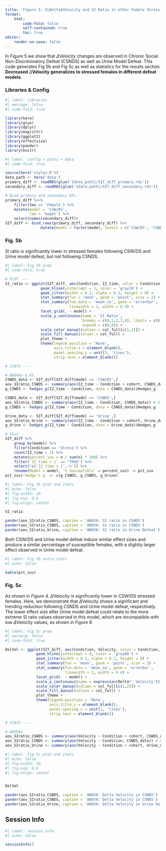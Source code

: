 ```yaml
---
title: 'Figure 5: $\Delta$Velocity and SI Ratio in other Female Stress Models'
format:
    html:
        code-fold: false
        self-contained: true
        toc: true
editor:
    render-on-save: false
---
```


In Figure 5 we show that $\Delta$Velocity changes are observed in Chronic Social Non-Discriminatory Defeat (CSNDS) as well as Urine Model Defeat. This code generates Fig 5b and Fig 5c as well as statistics for the results section **Decreased** $\Delta$**Velocity generalizes to stressed females in different defeat models**.

### Libraries & Config

```r
#| label: libraries
#| message: false
#| code-fold: true

library(here)
library(glue)
library(dplyr)
library(magrittr)
library(ggplot2)
library(effectsize)
library(pander)
library(knitr)
```

```r
#| label: config + paths + data
#| code-fold: true

source(here('styles.R'))
data_path <- here('data')
primary_diff <- readRDS(glue('{data_path}/SIT_diff_primary.rds'))
secondary_diff <- readRDS(glue('{data_path}/SIT_diff_secondary.rds'))

# Bind primary and secondary DFs 
primary_diff %<>%
    filter(Sex == 'Female') %>%
    mutate(model = 'CSW/DS',
           lab = 'bagot') %>%
    select(names(secondary_diff)) 
SIT_diff <- bind_rows(primary_diff, secondary_diff) %>%
                mutate(model = factor(model, levels = c('CSW/DS', 'CSNDS', 'Urine')))
```

### Fig. 5b

SI ratio is significantly lower in stressed females following CSW/DS and Urine model defeat, but not following CSNDS.

```r
#| label: Fig 5b prep
#| code-fold: true

# PLOT ----
SI_ratio <- ggplot(SIT_diff, aes(Condition, IZ_time, color = Condition, fill = Condition)) + 
                geom_hline(yintercept = 1, color = 'gray10') + 
                geom_jitter(width = 0.2, alpha = 0.2, height = 0) + 
                stat_summary(fun = 'mean', geom = 'point', size = 2) + 
                stat_summary(fun.data = 'mean_se', geom = 'errorbar', 
                             linewidth = 1, width = 0.4) + 
                facet_grid(. ~ model) + 
                scale_y_continuous(name = 'SI Ratio',
                                   breaks = c(0,1,2,3,4), limits = c(0,4),
                                   expand = c(0,0)) + 
                scale_color_manual(values = col_full[c(1,2)]) + 
                scale_fill_manual(values = col_full) + 
                plot_theme + 
                theme(legend.position = 'None',
                      axis.title.x = element_blank(),
                      panel.spacing.x = unit(3, 'lines'),
                      strip.text = element_blank())

# STATS ----

# ANOVAs & ES
CSWDS_data <- SIT_diff[SIT_diff$model == 'CSW/DS',]
aov_SIratio_CSWDS <- summary(aov(IZ_time ~ Condition + cohort, CSWDS_data))
g_CSWDS <- hedges_g(IZ_time ~ Condition, data = CSWDS_data)$Hedges_g

CSNDS_data <- SIT_diff[SIT_diff$model == 'CSNDS',] 
aov_SIratio_CSNDS <- summary(aov(IZ_time ~ Condition, CSNDS_data)) # Single cohort only
g_CSNDS <- hedges_g(IZ_time ~ Condition, data = CSNDS_data)$Hedges_g

Urine_data <- SIT_diff[SIT_diff$model == 'Urine',]
aov_SIratio_Urine <- summary(aov(IZ_time ~ Condition + cohort, Urine_data))
g_Urine <- hedges_g(IZ_time ~ Condition, data = Urine_data)$Hedges_g

# %Sus
SIT_diff %>%
    group_by(model) %>%
    filter(Condition == 'Stress') %>%
    count(IZ_time < 1) %>%
    mutate(percent_sus = n / sum(n) * 100) %>%
    filter(`IZ_time < 1` == 'TRUE') %>%
    select(!c(`IZ_time < 1`,'n')) %>%
    rename(Model = model, `% Susceptible` = percent_sus) -> pct_sus
pct_sus$`Hedge's g` <- c(g_CSWDS, g_CSNDS, g_Urine)
```

```r
#| label: Fig 5b plot and stats
#| echo: false
#| fig-width: 10
#| fig-asp: 0.6
#| fig-align: center

SI_ratio

pander(aov_SIratio_CSWDS, caption = 'ANOVA: SI ratio in CSWDS')
pander(aov_SIratio_CSNDS, caption = 'ANOVA: SI ratio in CSNDS')
pander(aov_SIratio_Urine, caption = 'ANOVA: SI ratio in Urine Defeat')
```

Both CSW/DS and Urine model defeat induce similar effect sizes and produce a similar percentage of susceptible females, with a slightly larger effect observed in Urine model defeat.

```r
#| label: Fig 5b extra stats
#| echo: false

kable(pct_sus)
```

### Fig. 5c

As shown in *Figure 4,* $\Delta$Velocity is significantly lower in CSW/DS stressed females. Here, we demonstrate that $\Delta$Velocity shows a significant and trending reduction following CSNDS and Urine model defeat, respectively. The lower effect size after Urine model defeat could relate to the more extreme SI ratio values observed in this model, which are incompatible with low $\Delta$Velocity values, as shown in *Figure 6.*

```r
#| label: Fig 5c prep
#| warning: false
#| code-fold: true

DelVel <- ggplot(SIT_diff, aes(Condition, Velocity, color = Condition, fill = Condition)) + 
              geom_hline(yintercept = 0, color = 'gray80') + 
              geom_jitter(width = 0.2, alpha = 0.2, height = 0) +
              stat_summary(fun = 'mean', geom = 'point', size = 2) + 
              stat_summary(fun.data = 'mean_se', geom = 'errorbar', 
                           linewidth = 1, width = 0.4) + 
              facet_grid(. ~ model) + 
              scale_y_continuous(name = expression(Delta*' Velocity')) + 
              scale_color_manual(values = col_full[c(1,2)]) + 
              scale_fill_manual(values = col_full) + 
              plot_theme + 
              theme(legend.position = 'None',
                    axis.title.x = element_blank(),
                    panel.spacing.x = unit(3, 'lines'),
                    strip.text = element_blank())

# STATS ----

# ANOVAs
aov_SIratio_CSWDS <- summary(aov(Velocity ~ Condition + cohort, CSWDS_data))
aov_SIratio_CSNDS <- summary(aov(Velocity ~ Condition, CSNDS_data)) # Single cohort only
aov_SIratio_Urine <- summary(aov(Velocity ~ Condition + cohort, Urine_data))

```

```r
#| label: Fig 5c plot and stats
#| echo: false
#| fig-width: 10
#| fig-asp: 0.6
#| fig-align: center


DelVel

pander(aov_SIratio_CSWDS, caption = 'ANOVA: Delta Velocity in CSWDS')
pander(aov_SIratio_CSNDS, caption = 'ANOVA: Delta Velocity in CSNDS')
pander(aov_SIratio_Urine, caption = 'ANOVA: Delta Velocity in Urine Defeat')
```

## Session Info

```r
#| label: session info
#| echo: false

sessionInfo()
```